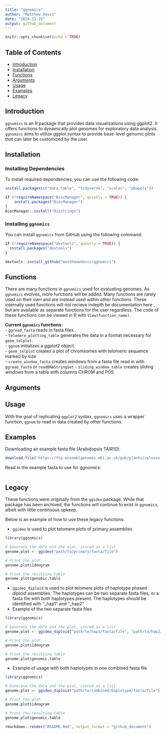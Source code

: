 ```yaml
---
title: "ggnomics"
author: "Matthew Davis"
date: "2024-11-25"
output: github_document
---
```


```r
knitr::opts_chunk$set(echo = TRUE)
```

## Table of Contents

-   [Introduction](#introduction)
-   [Installation](#installation)
-   [Functions](#functions)
-   [Arguments](#arguments)
-   [Usage](#usage)
-   [Examples](#examples)
-   [Legacy](#legacy)

## Introduction {#introduction}

`ggnomics` is an R package that provides data visualizations using ggplot2. It offers functions to dynamically plot genomes for exploratory data analysis. `ggnomics` aims to utilize ggplot syntax to provide base-level genomic plots that can later be customized by the user.

## Installation {#installation}

### Installing Dependencies

To install required dependencies, you can use the following code:

```r
install.packages(c("data.table", "tidyverse", "scales", "pbapply"))

if (!requireNamespace("BiocManager", quietly = TRUE)) {
    install.packages("BiocManager")
}
BiocManager::install("Biostrings")
```

### Installing `ggnomics`

You can install `ggnomics` from GitHub using the following command:

```r
if (!requireNamespace("devtools", quietly = TRUE)) {
  install.packages("devtools")
}

devtools::install_github("matthewwdavis/ggnomics")
```

## Functions {#functions}

There are many functions in `ggnomics` used for evaluating genomes. As `ggnomics` evolves, more functions will be added. Many functions are rarely used on their own and are instead used within other functions. These internally used functions will not recieve indepth be documentation here , but are available as separate functions for the user regardless. The code of these functions can be viewed in R with `View(function_name)`.

**Current `ggnomics` functions:**\
- `ggread_fasta` reads in fasta files.\
- `telomere_plotting_table` generates the data in a format necessary for `geom_telplot`.\
- `ggnom` initializes a ggplot2 object.\
- `geom_telplot` creates a plot of chromsomes with telomeric sequence marked by size\
- `create_window_fasta` creates windows from a fasta file read in with `ggread_fasta` or `readDNAStringSet`
- `sliding_window_table` creates sliding windows from a table with columns CHROM and POS

## Arguments


## Usage {#usage}

With the goal of replicating `ggplot2` syntax, `ggnomics` uses a wrapper function, `ggnom` to read in data created by other functions.

## Examples {#examples}

Downloading an example fasta file (Arabidopsis TAIR10):
```r
download.file("https://ftp.ensemblgenomes.ebi.ac.uk/pub/plants/release-60/fasta/arabidopsis_thaliana/dna/Arabidopsis_thaliana.TAIR10.dna.toplevel.fa.gz", destfile = "./arabidopsis_tair10.fasta.gz", mode = "wb")
```

Read in the example fasta to use for ggnomics:
```r

```


## Legacy {#legacy}

These functions were originally from the `ggideo` package. While that package has been archived, the functions will continue to exist in `ggnomics`, albeit with little continuous upkeep.

Below is an example of how to use these legacy functions:

-   `ggideo` is used to plot telomere plots of primary assemblies

```r
library(ggnomics)

# Generate the data and the plot, stored as a list
genome.plot <- ggideo("path/to/primary/fasta/file")

# Print the plot
genome.plot$ideogram

# Print the resulting table
genome.plot$genomic.table
```

-   `ggideo_diploid` is used to plot telomere plots of haplotype phased diploid assemblies. The haplotypes can be two separate fasta files, or a fasta file with both haplotypes present. The haplotypes should be identified with "\_hap1" and "\_hap2"
-   Example of the two separate fasta files

```r
library(ggnomics)

# Generate the data and the plot, stored as a list
genome.plot <- ggideo_diploid("path/to/hap1/fasta/file", "path/to/hap2/fasta/file")

# Print the plot
genome.plot$ideogram

# Print the resulting table
genome.plot$genomic.table
```

-   Example of usage with both haplotypes in one combined fasta file

```r
library(ggnomics)

# Generate the data and the plot, stored as a list
genome.plot <- ggideo_diploid("path/to/combined/haplotype/fasta/file")

# Print the plot
genome.plot$ideogram

# Print the resulting table
genome.plot$genomic.table
```

```r
rmarkdown::render("README.Rmd", output_format = "github_document")
```
